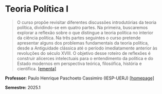 # Teoria Política I

> O curso propõe revisitar diferentes discussões introdutórias da teoria política, dividindo-se em quatro partes. Na primeira, buscaremos explorar a reflexão sobre o que distingue a teoria política no interior da ciência política. Na três partes seguintes o curso pretende apresentar alguns dos problemas fundamentais da teoria política, desde a Antiguidade clássica até o período imediatamente anterior às revoluções do século XVIII. O objetivo desse roteiro de reflexões é construir alicerces intelectuais para o entendimento da política e do Estado modernos em perspectiva teórica, filosófica, história e científica. [[ementa]](ementa.pdf)

**Professor:** Paulo Henrique Paschoeto Cassimiro (IESP-UERJ) [[homepage]](https://iesp.uerj.br/pesquisador/paulo-henrique-paschoeto-cassimiro-2/)

**Semestre:** 2025.1
